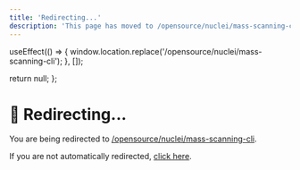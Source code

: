```yaml
---
title: 'Redirecting...'
description: 'This page has moved to /opensource/nuclei/mass-scanning-cli'
---
```



  useEffect(() => {
    window.location.replace('/opensource/nuclei/mass-scanning-cli');
  }, []);
  
  return null;
};

<RedirectComponent />

# 🔄 Redirecting...

You are being redirected to [/opensource/nuclei/mass-scanning-cli](/opensource/nuclei/mass-scanning-cli).

If you are not automatically redirected, [click here](/opensource/nuclei/mass-scanning-cli).

<script dangerouslySetInnerHTML={{
  __html: `
    setTimeout(function() {
      if (typeof window !== 'undefined') {
        window.location.href = '/opensource/nuclei/mass-scanning-cli';
      }
    }, 100);
  `
}} />